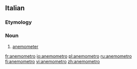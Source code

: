 ==Italian==

===Etymology===
{{prefix|anemo|-metro|lang=it}}

===Noun===
{{wikipedia|lang=it}}
{{it-noun|anemometr|m|o|i}}

# {{context|meteorology|lang=it}} [[anemometer]]

[[fr:anemometro]]
[[io:anemometro]]
[[pl:anemometro]]
[[ru:anemometro]]
[[fi:anemometro]]
[[vi:anemometro]]
[[zh:anemometro]]
